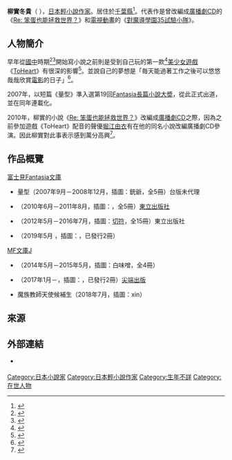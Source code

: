 {{multiple issues|
{{Notability Unreferenced|time=2017-01-21T10:49:35+00:00}}
{{Primarysources|time=2017-01-21T10:49:35+00:00}}
{{expand|time=2017-01-21T10:49:35+00:00}}
{{refimprove|time=2017-01-21T10:49:35+00:00}}
}}
{{Infobox writer  <!--For more information, see [[:Template:Infobox_Writer/doc|:Template:Infobox Writer/doc]].-->
| name = 柳實冬貴
| honorific_prefix = 
| honorific_suffix = 
| image = 
| image_size = 
| alt = 
| caption = 
| native_name = 柳実 冬貴
| native_name_lang = ja
| kana = やなぎみ とうき
| romaji = Yanagimi Tōki
| zi = 
| hao = 
| pseudonym = 
| birth_name = 
| birth_date = <!--{{Birth date and age|1982|8|11|no}}-->
| birth_place = 
| death_date = 
| death_place = 
| resting_place = 
| occupation = [[輕小說|輕小說作家]]
| language = [[日本語|日本語]]
| nationality = {{JPN}}
| ethnicity = 
| citizenship = 
| education = 
| alma_mater = 
| period = 2007年－
| genre = 
| subject =  
| movement = 
| notableworks = 《[[Re：笨蛋也能拯救世界？|Re: 笨蛋也能拯救世界？]]》<br />《[[對魔導學園35試驗小隊|對魔導學園35試驗小隊]]》
| spouse = 
| partner = 
| children = 
| relatives = 
| awards = 第19回[[Fantasia大賞|Fantasia長篇小說大奬]]準入選（《量{{lang|ja|産}}型{{lang|ja|はダテじゃない}}》）
| signature = 
| signature_alt = 
| years_active = 
| module = 
| website = 
| portaldisp = 
}}
{{japanese|japanese=柳実 冬貴|kana=やなぎみ とうき|romaji=Yanagimi Tōki}}
{{小說}}
'''柳實冬貴'''（{{lang-ja|柳実 冬貴}}<!--，{{bd|1982年|8月11日||}}-->），[[日本|日本]][[輕小說|輕小說作家]]。居住於[[千葉縣|千葉縣]]<ref>{{Cite web|url=https://twitter.com/yanagimi|script-title=ja:柳実冬貴 (yanagimi)さんはTwitterを使っています|publisher=柳實冬貴的[[Twitter|Twitter]]|accessdate=2017-01-21|language=ja|archive-date=2020-05-23|archive-url=https://web.archive.org/web/20200523203205/https://twitter.com/yanagimi|dead-url=no}}</ref>。代表作是曾改編成[[廣播劇CD|廣播劇CD]]的《[[Re：笨蛋也能拯救世界？|Re: 笨蛋也能拯救世界？]]》和[[電視動畫|電視動畫]]的《[[對魔導學園35試驗小隊|對魔導學園35試驗小隊]]》。

== 人物簡介 ==
早年從[[初级中學|國中]]時期<ref>{{Cite web|author=|date=2012-01-15|url=https://twitter.com/yanagimi/status/158645079597260800|title=2012年1月15日 12:21(JST)|publisher=柳實冬貴的Twitter|accessdate=2017-01-21|language=ja|archive-date=2016-04-05|archive-url=https://web.archive.org/web/20160405145255/https://twitter.com/yanagimi/status/158645079597260800|dead-url=no}}</ref><ref>{{Cite web|author=|date=2012-01-15|url=https://twitter.com/yanagimi/status/158650560248156160|title=2012年1月15日 12:43(JST)|publisher=柳實冬貴的Twitter|accessdate=2017-01-21|language=ja|archive-date=2016-03-06|archive-url=https://web.archive.org/web/20160306023035/https://twitter.com/yanagimi/status/158650560248156160|dead-url=no}}</ref>開始寫小說之前則是受到自己玩的第一款<ref>{{Cite web|author=|date=2011-01-11|url=https://twitter.com/yanagimi/status/24826621663903744|title=2011年1月11日 5:55 (JST)|publisher=柳實冬貴的Twitter|accessdate=2017-01-21|language=ja|archive-date=2016-03-06|archive-url=https://web.archive.org/web/20160306012725/https://twitter.com/yanagimi/status/24826621663903744|dead-url=no}}</ref>[[美少女遊戲|美少女遊戲]]《[[ToHeart|ToHeart]]》有很深的影響<ref>{{Cite web|author=|date=2011-01-11|url=https://twitter.com/yanagimi/status/24826838274539520|title=2011年1月11日 5:55 (JST)|publisher=柳實冬貴的Twitter|accessdate=2017-01-21|language=ja|archive-date=2016-04-05|archive-url=https://web.archive.org/web/20160405145300/https://twitter.com/yanagimi/status/24826838274539520|dead-url=no}}</ref>。並說自己的夢想是「毎天能過著工作之後可以悠悠哉哉欣賞[[電影|電影]]的日子」<ref>{{Cite web|author=|date=2012-07-14|url=https://twitter.com/yanagimi/status/224142073404735489|title=2012年7月14日 7:03 (JST)|publisher=柳實冬貴的Twitter|accessdate=2017-01-21|language=ja|archive-date=2016-03-06|archive-url=https://web.archive.org/web/20160306082658/https://twitter.com/yanagimi/status/224142073404735489|dead-url=no}}</ref>。

2007年，以短篇《量{{lang|ja|産}}型{{lang|ja|はダテじゃない}}》準入選第19回[[Fantasia大賞|Fantasia長篇小說大奬]]，從此正式出道，並在同年連載化。

2010年，柳實的小說《[[Re：笨蛋也能拯救世界？|Re: 笨蛋也能拯救世界？]]》改編成[[廣播劇CD|廣播劇CD]]之際，因為之前參加遊戲《ToHeart》配音的聲優[[堀江由衣|堀江由衣]]有在他的同名小說改編廣播劇CD參演。因此柳實對此事表示感到萬分高興<ref>{{Cite web|author=|date=2011-01-11|url=https://twitter.com/yanagimi/status/24828338149269504|title=2011年1月11日 6:01 (JST)|publisher=柳實冬貴的Twitter|accessdate=2017-01-21|language=ja|archive-date=2016-04-05|archive-url=https://web.archive.org/web/20160405145305/https://twitter.com/yanagimi/status/24828338149269504|dead-url=no}}</ref>。

== 作品概覽 ==
; [[富士見Fantasia文庫|富士見Fantasia文庫]]
* 量{{lang|ja|産}}型{{lang|ja|はダテじゃない}}（2007年9月－2008年12月，插圖：銃爺，全5冊）台版未代理
* {{nihongo|[[Re：笨蛋也能拯救世界？|Re：笨蛋也能拯救世界？]]|Re：バカは世界を救えるか？}}（2010年6月－2011年8月，插圖：{{link-ja|一葉流歌|一葉モカ}}，全5冊）[[東立出版社|東立出版社]]
* {{nihongo|[[對魔導學園35試驗小隊|對魔導學園35試驗小隊]]|対魔導学園35試験小隊}}（2012年5月－2016年7月，插圖：[[切符|切符]]，全15冊）東立出版社
* {{nihongo|call of medic|コール・オブ・メディック}}（2019年5月 ，插圖：{{lang|ja|カカオ·ランタン}}，已發行2冊）

; [[MF文庫J|MF文庫J]]
* {{nihongo|Vanquish overload|ヴァンキッシュ·オーバーロード}}（2014年5月－2015年5月，插圖：白味噌，全4冊）
* {{nihongo|沒有英雄的世界要靠最終頭目們|英雄なき世界にラスボスたちを}}（2017年1月－，插圖：{{link-ja|WON (插畫家)|をん|WON}}，已發行2冊）[[尖端出版|尖端出版]]
* {{lang|ja|いわくつき}}魔族教師{{lang|ja|と}}天使候補生（2018年7月，插圖：xin）

== 來源 ==
{{reflist}}

== 外部連結 ==
* {{Twitter|yanagimi}} {{ja icon}}
	
{{Normdaten}}
{{DEFAULTSORT:Yanagimi Tōki}}
[[Category:日本小說家|Category:日本小說家]]
[[Category:日本輕小說作家|Category:日本輕小說作家]]
[[Category:生年不詳|Category:生年不詳]]
[[Category:在世人物|Category:在世人物]]
